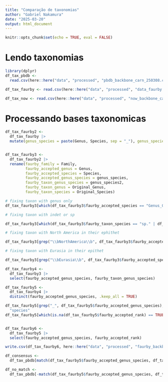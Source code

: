 ```yaml
---
title: "Comparação de taxonomias"
author: "Gabriel Nakamura"
date: "2025-03-20"
output: html_document
---
```


```r
knitr::opts_chunk$set(echo = TRUE, eval = FALSE)
```

# Lendo taxonomias 

```r
library(dplyr)
df_tax_pbdb <-
  read.csv(here::here("data", "processed", "pbdb_backbone_carn_250308.csv"), sep = ",")

df_tax_faurby <- read.csv(here::here("data", "processed", "data_faurby.csv"), sep = ";")

df_tax_now <- read.csv(here::here("data", "processed", "now_backbone_carn.csv"), sep = ",")
```

# Processando bases taxonomicas 

```r
df_tax_faurby2 <- 
  df_tax_faurby |> 
  mutate(genus_species = paste(Genus, Species, sep = "_"), genus_species2 = paste(Original_Genus, Original_Species, sep = "_"))


df_tax_faurby3 <- 
  df_tax_faurby2 |> 
  rename(faurby_family = Family, 
         faurby_accepted_genus = Genus, 
         faurby_accepted_species = Species, 
         faurby_accepted_genus_species = genus_species,
         faurby_taxon_genus_species = genus_species2,
         faurby_taxon_genus = Original_Genus, 
         faurby_taxon_species = Original_Species)

# fixing taxon with genus only 
df_tax_faurby3[which(df_tax_faurby3$faurby_accepted_species == "Genus_Only"), "faurby_accepted_genus_species"] <- df_tax_faurby3[which(df_tax_faurby3$faurby_accepted_species == "Genus_Only"), "faurby_accepted_genus"]

# fixing taxon with indet or sp

df_tax_faurby3[which(df_tax_faurby3$faurby_taxon_species == "sp." | df_tax_faurby3$faurby_taxon_species == "indet."), "faurby_accepted_genus_species"] <- df_tax_faurby3[which(df_tax_faurby3$faurby_taxon_species == "sp." | df_tax_faurby3$faurby_taxon_species == "indet."), "faurby_accepted_genus"]

# fixing taxon with North America in their ephithet 

df_tax_faurby3[grep("\\bNorthAmerica\\b", df_tax_faurby3$faurby_accepted_species, ignore.case = TRUE), "faurby_accepted_genus_species"] <- df_tax_faurby3[grep("\\bNorthAmerica\\b", df_tax_faurby3$faurby_accepted_species, ignore.case = TRUE), "faurby_accepted_genus"]

# fixing taxon with Eurasia in their epithet 

df_tax_faurby3[grep("\\bEurasia\\b", df_tax_faurby3$faurby_accepted_species, ignore.case = TRUE), "faurby_accepted_genus_species"] <- df_tax_faurby3[grep("\\bEurasia\\b", df_tax_faurby3$faurby_accepted_species, ignore.case = TRUE), "faurby_accepted_genus"]

df_tax_faurby4 <- 
  df_tax_faurby3 |> 
  select(faurby_accepted_genus_species, faurby_taxon_genus_species)

df_tax_faurby5 <- 
  df_tax_faurby4 |> 
  distinct(faurby_accepted_genus_species, .keep_all = TRUE) 

df_tax_faurby5[grep("_", df_tax_faurby5$faurby_accepted_genus_species), "faurby_accepted_rank"] <- 
  "species"
df_tax_faurby5[which(is.na(df_tax_faurby5$faurby_accepted_rank) == TRUE), "faurby_accepted_rank"] <- "genus"


df_tax_faurby6 <- 
  df_tax_faurby5 |> 
  select(faurby_accepted_genus_species, faurby_accepted_rank)

write.csv(df_tax_faurby6, here::here("data", "processed", "faurby_backbone_carn.csv"))

```

```r
df_consensus <- 
  df_tax_pbdb[match(df_tax_faurby5$faurby_accepted_genus_species, df_tax_pbdb$pbdb_accepted_name)[!is.na(match(df_tax_faurby5$faurby_accepted_genus_species, df_tax_pbdb$pbdb_accepted_name))], ]

df_no_match <- 
  df_tax_pbdb[-match(df_tax_faurby5$faurby_accepted_genus_species, df_tax_pbdb$pbdb_accepted_name)[!is.na(match(df_tax_faurby5$faurby_accepted_genus_species, df_tax_pbdb$pbdb_accepted_name))], ]

```

